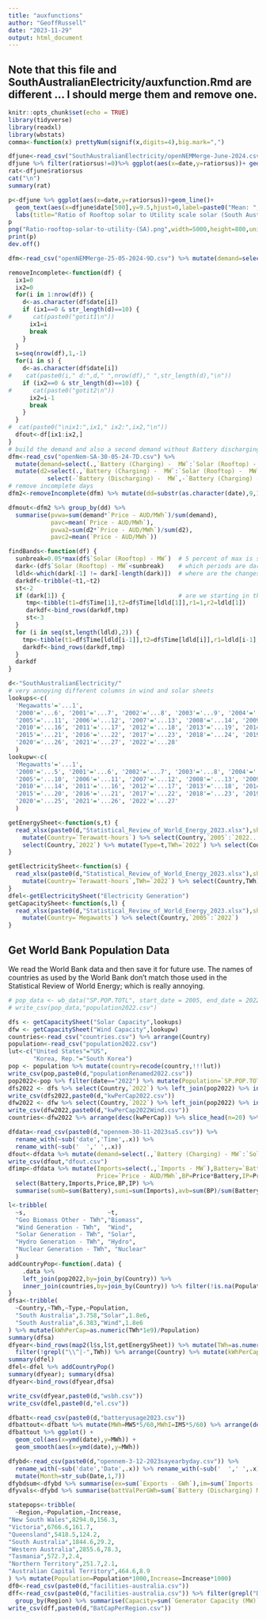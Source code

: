 ```yaml
---
title: "auxfunctions"
author: "GeoffRussell"
date: "2023-11-29"
output: html_document
---
```


## Note that this file and SouthAustralianElectricity/auxfunction.Rmd are different ... I should merge them and remove one.

```r
knitr::opts_chunk$set(echo = TRUE)
library(tidyverse)
library(readxl)
library(wbstats)
comma<-function(x) prettyNum(signif(x,digits=4),big.mark=",")
```

```r
dfjune<-read_csv("SouthAustralianElectricity/openNEMMerge-June-2024.csv") %>% select(date,`Solar (Utility) - MW`,`Solar (Rooftop) - MW`) %>% mutate(us=`Solar (Utility) - MW`,rs=`Solar (Rooftop) - MW`,ratiorsus=ifelse(us==0,0,ifelse(rs/us>10,10,rs/us))) %>% select(date,rs,us,ratiorsus) 
dfjune %>% filter(ratiorsus!=0)%>% ggplot(aes(x=date,y=ratiorsus))+ geom_line()
rat<-dfjune$ratiorsus
cat("\n")
summary(rat)

p<-dfjune %>% ggplot(aes(x=date,y=ratiorsus))+geom_line()+
  geom_text(aes(x=dfjune$date[500],y=9.5,hjust=0,label=paste0("Mean: ",comma(mean(rat)))),color="red")+
  labs(title="Ratio of Rooftop solar to Utility scale solar (South Australia)",x="")
p
png("Ratio-rooftop-solar-to-utility-(SA).png",width=5000,height=800,units="px",res=200,type="cairo-png")
print(p)
dev.off()
```

```r
dfm<-read_csv("openNEMMerge-25-05-2024-9D.csv") %>% mutate(demand=select(.,`Battery (Charging) - MW`:`Solar (Rooftop) - MW`) %>% apply(1,sum)) 
```

```r
removeIncomplete<-function(df) {
  ix1=0
  ix2=0
  for(i in 1:nrow(df)) {
    d<-as.character(df$date[i])
    if (ix1==0 & str_length(d)==10) {
#      cat(paste0("gotit1\n"))
      ix1=i
      break
    }
  }
  s=seq(nrow(df),1,-1)
  for(i in s) {
    d<-as.character(df$date[i])
#    cat(paste0(i," d:",d," ",nrow(df)," ",str_length(d),"\n"))
    if (ix2==0 & str_length(d)==10) {
#      cat(paste0("gotit2\n"))
      ix2=i-1
      break
    }
  }
#  cat(paste0("\nix1:",ix1," ix2:",ix2,"\n"))
  dfout<-df[ix1:ix2,]
}
# build the demand and also a second demand without Battery discharging
dfm<-read_csv("openNem-SA-30-05-24-7D.csv") %>% 
  mutate(demand=select(.,`Battery (Charging) -  MW`:`Solar (Rooftop) -  MW`) %>% apply(1,sum))  %>%
  mutate(d2=select(.,`Battery (Charging) -  MW`:`Solar (Rooftop) -  MW`) %>% 
           select(-`Battery (Discharging) -  MW`,-`Battery (Charging) -  MW`) %>% apply(1,sum)) 
# remove incomplete days
dfm2<-removeIncomplete(dfm) %>% mutate(dd=substr(as.character(date),9,10)) 

dfmout<-dfm2 %>% group_by(dd) %>% 
  summarise(pvwa=sum(demand*`Price - AUD/MWh`)/sum(demand),
            pavc=mean(`Price - AUD/MWh`),
            pvwa2=sum(d2*`Price - AUD/MWh`)/sum(d2),
            pavc2=mean(`Price - AUD/MWh`))
```

```r
findBands<-function(df) {
  sunbreak=0.05*max(df$`Solar (Rooftop) - MW`)  # 5 percent of max is start of day
  dark<-(df$`Solar (Rooftop) - MW`<sunbreak)    # which periods are dark
  ldld<-which(dark[-1] != dark[-length(dark)])  # where are the changes of state
  darkdf<-tribble(~t1,~t2)
  st<-2                                         
  if (dark[1]) {                                # are we starting in the night or the day?
     tmp<-tibble(t1=df$Time[1],t2=df$Time[ldld[1]],r1=1,r2=ldld[1])
     darkdf<-bind_rows(darkdf,tmp)
     st<-3
  }
  for (i in seq(st,length(ldld),2)) {
    tmp<-tibble(t1=df$Time[ldld[i-1]],t2=df$Time[ldld[i]],r1=ldld[i-1],r2=ldld[i])
    darkdf<-bind_rows(darkdf,tmp)
  }
  darkdf
}

```

```r
d<-"SouthAustralianElectricity/"
# very annoying different columns in wind and solar sheets
lookups<-c(
  'Megawatts'='...1',
  '2000'='...6', '2001'='...7', '2002'='...8', '2003'='...9', '2004'='...10',
  '2005'='...11', '2006'='...12', '2007'='...13', '2008'='...14', '2009'='...15',
  '2010'='...16', '2011'='...17', '2012'='...18', '2013'='...19', '2014'='...20',
  '2015'='...21', '2016'='...22', '2017'='...23', '2018'='...24', '2019'='...25',
  '2020'='...26', '2021'='...27', '2022'='...28'
  )
lookupw<-c(
  'Megawatts'='...1',
  '2000'='...5', '2001'='...6', '2002'='...7', '2003'='...8', '2004'='...9',
  '2005'='...10', '2006'='...11', '2007'='...12', '2008'='...13', '2009'='...14',
  '2010'='...14', '2011'='...16', '2012'='...17', '2013'='...18', '2014'='...19',
  '2015'='...20', '2016'='...21', '2017'='...22', '2018'='...23', '2019'='...24',
  '2020'='...25', '2021'='...26', '2022'='...27'
  )

getEnergySheet<-function(s,t) {
  read_xlsx(paste0(d,"Statistical_Review_of_World_Energy_2023.xlsx"),sheet=s,skip=2) %>%
    mutate(Country=`Terawatt-hours`) %>% select(Country,`2005`:`2022...59`) %>% mutate("2022"=`2022...59`) %>%
    select(Country,`2022`) %>% mutate(Type=t,TWh=`2022`) %>% select(Country,TWh,Type)
}

getElectricitySheet<-function(s) {
  read_xlsx(paste0(d,"Statistical_Review_of_World_Energy_2023.xlsx"),sheet=s,skip=2) %>% mutate("2022"=`2022...39`) %>%
    mutate(Country=`Terawatt-hours`,TWh=`2022`) %>% select(Country,TWh)  
}
dfel<-getElectricitySheet("Electricity Generation")
getCapacitySheet<-function(s,l) {
  read_xlsx(paste0(d,"Statistical_Review_of_World_Energy_2023.xlsx"),sheet=s,skip=2) %>% rename(all_of(l)) %>%
    mutate(Country=`Megawatts`) %>% select(Country,`2005`:`2022`)
}
```

## Get World Bank Population Data

We read the World Bank data and then save it for future use. The names of countries as used by the World
Bank don't match those used in the Statistical Review of World Energy; which is really annoying.

```r
# pop_data <- wb_data("SP.POP.TOTL", start_date = 2005, end_date = 2022) 
# write_csv(pop_data,"population2022.csv")
```

```r
dfs <- getCapacitySheet("Solar Capacity",lookups) 
dfw <- getCapacitySheet("Wind Capacity",lookupw) 
countries<-read_csv("countries.csv") %>% arrange(Country)
population<-read_csv("population2022.csv")
lut<-c("United States"="US",
       "Korea, Rep."="South Korea")
pop <- population %>% mutate(country=recode(country,!!!lut))
write_csv(pop,paste0(d,"populationRenamed2022.csv"))
pop2022<-pop %>% filter(date=="2022") %>% mutate(Population=`SP.POP.TOTL`,Country=country) %>% select(Country,Population)
dfs2022 <- dfs %>% select(Country,`2022`) %>% left_join(pop2022) %>% inner_join(countries) %>% filter(!is.na(Population)) %>% mutate(MW=`2022`,kwPerCap=(MW*1000)/Population) 
write_csv(dfs2022,paste0(d,"kwPerCap2022.csv"))
dfw2022 <- dfw %>% select(Country,`2022`) %>% left_join(pop2022) %>% inner_join(countries) %>% filter(!is.na(Population)) %>% mutate(MW=`2022`,kwPerCap=(MW*1000)/Population) 
write_csv(dfw2022,paste0(d,"kwPerCap2022Wind.csv"))
countries<-dfw2022 %>% arrange(desc(kwPerCap)) %>% slice_head(n=20) %>% select(Country)
```

```r
dfdata<-read_csv(paste0(d,"opennem-30-11-2023sa5.csv")) %>% 
  rename_with(~sub('date','Time',.x)) %>% 
  rename_with(~sub('  ',' ',.x))
dfout<-dfdata %>% mutate(demand=select(.,`Battery (Charging) - MW`:`Solar (Rooftop) - MW`) %>% apply(1,sum)) 
write_csv(dfout,"dfout.csv")
dfimp<-dfdata %>% mutate(Imports=select(.,`Imports - MW`),Battery=`Battery (Discharging) - MW`,
                         Price=`Price - AUD/MWh`,BP=Price*Battery,IP=Price*Imports) %>%
  select(Battery,Imports,Price,BP,IP) %>% 
  summarise(sumb=sum(Battery),sumi=sum(Imports),avb=sum(BP)/sum(Battery),avi=sum(IP)/sum(Imports)) 
```

```r
l<-tribble(
  ~s,                       ~t,
  "Geo Biomass Other - TWh","Biomass",
  "Wind Generation - TWh",  "Wind",
  "Solar Generation - TWh", "Solar", 
  "Hydro Generation - TWh", "Hydro",
  "Nuclear Generation - TWh", "Nuclear"
  )
addCountryPop<-function(.data) {
    .data %>% 
    left_join(pop2022,by=join_by(Country)) %>% 
    inner_join(countries,by=join_by(Country)) %>% filter(!is.na(Population)) 
}
dfsa<-tribble(
  ~Country,~TWh,~Type,~Population,
  "South Australia",3.758,"Solar",1.8e6,
  "South Australia",6.383,"Wind",1.8e6
) %>% mutate(kWhPerCap=as.numeric(TWh*1e9)/Population)
summary(dfsa)
dfyear<-bind_rows(map2(l$s,l$t,getEnergySheet)) %>% mutate(TWh=as.numeric(TWh)) %>% addCountryPop() %>%
  filter(!grepl("\\^|-",TWh)) %>% arrange(Country) %>% mutate(kWhPerCap=as.numeric(TWh)*1e9/Population)
summary(dfel)
dfel<-dfel %>% addCountryPop() 
summary(dfyear); summary(dfsa)
dfyear<-bind_rows(dfyear,dfsa)

write_csv(dfyear,paste0(d,"wsbh.csv"))
write_csv(dfel,paste0(d,"el.csv"))

```

```r
dfbatt<-read_csv(paste0(d,"batteryusage2023.csv"))
dfbattout<-dfbatt %>% mutate(MWh=MW5*5/60,MWhI=IM5*5/60) %>% arrange(desc(MWh))
dfbattout %>% ggplot() + 
  geom_col(aes(x=ymd(date),y=MWh)) + 
  geom_smooth(aes(x=ymd(date),y=MWh)) 

```
```r
dfybd<-read_csv(paste0(d,"opennem-3-12-2023sayearbyday.csv")) %>%
  rename_with(~sub('date','Date',.x)) %>% rename_with(~sub('  ',' ',.x)) %>%
  mutate(Month=str_sub(Date,1,7))
dfybdsum<-dfybd %>% summarise(ex=sum(`Exports - GWh`),im=sum(`Imports - GWh`),bat=sum(`Battery (Discharging) - GWh`))
dfyvals<-dfybd %>% summarise(battValPerGWh=sum(`Battery (Discharging) Market Value - AUD`)/sum(`Imports - GWh`),impValPerGWh=sum(`Imports Market Value - AUD`)/sum(`Imports - GWh`))
```

```r
statepops<-tribble(
  ~Region,~Population,~Increase,
"New South Wales",8294.0,156.3,
"Victoria",6766.6,161.7,
"Queensland",5418.5,124.2,
"South Australia",1844.6,29.2,
"Western Australia",2855.6,78.3,
"Tasmania",572.7,2.4,
"Northern Territory",251.7,2.1,
"Australian Capital Territory",464.6,8.9
) %>% mutate(Population=Population*1000,Increase=Increase*1000)
df0<-read_csv(paste0(d,"facilities-australia.csv")) 
dff<-read_csv(paste0(d,"facilities-australia.csv")) %>% filter(grepl("Discharging",Technology)) %>%
  group_by(Region) %>% summarise(Capacity=sum(`Generator Capacity (MW)`)) %>% inner_join(statepops) %>% mutate(CapPerCap=Capacity*1e6/Population) %>% select(-Increase)
write_csv(dff,paste0(d,"BatCapPerRegion.csv"))
```
